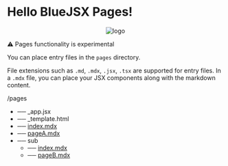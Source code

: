 # Hello BlueJSX Pages!

<div style='text-align: center'>

![logo](./bjsx.png)

</div>

⚠️ Pages functionality is experimental

You can place entry files in the `pages` directory. 


File extensions such as `.md`, `.mdx`, `.jsx`, `.tsx` are supported for entry files.
In a `.mdx` file, you can place your JSX components along with the markdown content.


/pages
- ── _app.jsx
- ── _template.html
- ── [index.mdx](./)
- ── [pageA.mdx](./pageA.html)
- ── sub
    - ── [index.mdx](./sub/)
    - ── [pageB.mdx](./sub/pageB.html)

